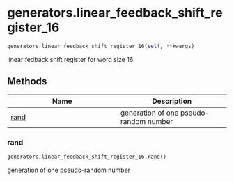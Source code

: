 # generators.linear_feedback_shift_register_16 { #sim_2024.generators.linear_feedback_shift_register_16 }

```python
generators.linear_feedback_shift_register_16(self, **kwargs)
```

linear fedback shift register for word size 16

## Methods

| Name | Description |
| --- | --- |
| [rand](#sim_2024.generators.linear_feedback_shift_register_16.rand) | generation of one pseudo-random number |

### rand { #sim_2024.generators.linear_feedback_shift_register_16.rand }

```python
generators.linear_feedback_shift_register_16.rand()
```

generation of one pseudo-random number